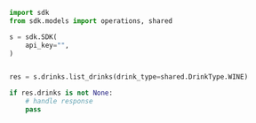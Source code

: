 ```python ListDrinks.py
import sdk
from sdk.models import operations, shared

s = sdk.SDK(
    api_key="",
)


res = s.drinks.list_drinks(drink_type=shared.DrinkType.WINE)

if res.drinks is not None:
    # handle response
    pass
```
